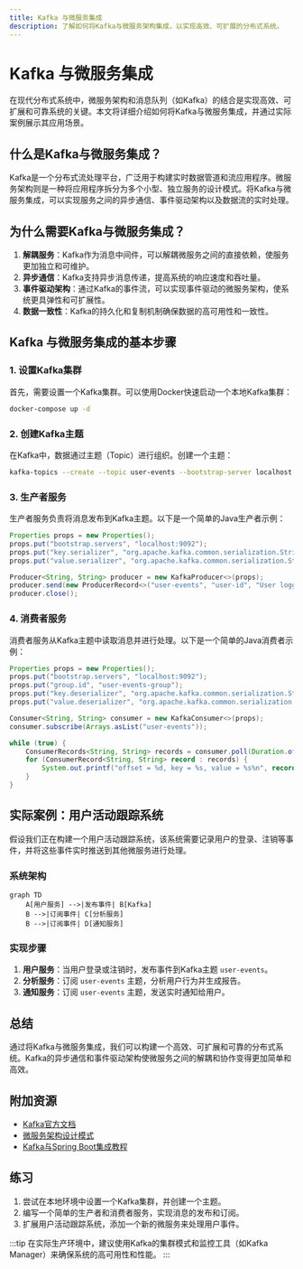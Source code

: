 ```yaml
---
title: Kafka 与微服务集成
description: 了解如何将Kafka与微服务架构集成，以实现高效、可扩展的分布式系统。
---
```


# Kafka 与微服务集成

在现代分布式系统中，微服务架构和消息队列（如Kafka）的结合是实现高效、可扩展和可靠系统的关键。本文将详细介绍如何将Kafka与微服务集成，并通过实际案例展示其应用场景。

## 什么是Kafka与微服务集成？

Kafka是一个分布式流处理平台，广泛用于构建实时数据管道和流应用程序。微服务架构则是一种将应用程序拆分为多个小型、独立服务的设计模式。将Kafka与微服务集成，可以实现服务之间的异步通信、事件驱动架构以及数据流的实时处理。

## 为什么需要Kafka与微服务集成？

1. **解耦服务**：Kafka作为消息中间件，可以解耦微服务之间的直接依赖，使服务更加独立和可维护。
2. **异步通信**：Kafka支持异步消息传递，提高系统的响应速度和吞吐量。
3. **事件驱动架构**：通过Kafka的事件流，可以实现事件驱动的微服务架构，使系统更具弹性和可扩展性。
4. **数据一致性**：Kafka的持久化和复制机制确保数据的高可用性和一致性。

## Kafka 与微服务集成的基本步骤

### 1. 设置Kafka集群

首先，需要设置一个Kafka集群。可以使用Docker快速启动一个本地Kafka集群：

```bash
docker-compose up -d
```

### 2. 创建Kafka主题

在Kafka中，数据通过主题（Topic）进行组织。创建一个主题：

```bash
kafka-topics --create --topic user-events --bootstrap-server localhost:9092 --partitions 3 --replication-factor 1
```

### 3. 生产者服务

生产者服务负责将消息发布到Kafka主题。以下是一个简单的Java生产者示例：

```java
Properties props = new Properties();
props.put("bootstrap.servers", "localhost:9092");
props.put("key.serializer", "org.apache.kafka.common.serialization.StringSerializer");
props.put("value.serializer", "org.apache.kafka.common.serialization.StringSerializer");

Producer<String, String> producer = new KafkaProducer<>(props);
producer.send(new ProducerRecord<>("user-events", "user-id", "User logged in"));
producer.close();
```

### 4. 消费者服务

消费者服务从Kafka主题中读取消息并进行处理。以下是一个简单的Java消费者示例：

```java
Properties props = new Properties();
props.put("bootstrap.servers", "localhost:9092");
props.put("group.id", "user-events-group");
props.put("key.deserializer", "org.apache.kafka.common.serialization.StringDeserializer");
props.put("value.deserializer", "org.apache.kafka.common.serialization.StringDeserializer");

Consumer<String, String> consumer = new KafkaConsumer<>(props);
consumer.subscribe(Arrays.asList("user-events"));

while (true) {
    ConsumerRecords<String, String> records = consumer.poll(Duration.ofMillis(100));
    for (ConsumerRecord<String, String> record : records) {
        System.out.printf("offset = %d, key = %s, value = %s%n", record.offset(), record.key(), record.value());
    }
}
```

## 实际案例：用户活动跟踪系统

假设我们正在构建一个用户活动跟踪系统，该系统需要记录用户的登录、注销等事件，并将这些事件实时推送到其他微服务进行处理。

### 系统架构

```mermaid
graph TD
    A[用户服务] -->|发布事件| B[Kafka]
    B -->|订阅事件| C[分析服务]
    B -->|订阅事件| D[通知服务]
```

### 实现步骤

1. **用户服务**：当用户登录或注销时，发布事件到Kafka主题 `user-events`。
2. **分析服务**：订阅 `user-events` 主题，分析用户行为并生成报告。
3. **通知服务**：订阅 `user-events` 主题，发送实时通知给用户。

## 总结

通过将Kafka与微服务集成，我们可以构建一个高效、可扩展和可靠的分布式系统。Kafka的异步通信和事件驱动架构使微服务之间的解耦和协作变得更加简单和高效。

## 附加资源

- [Kafka官方文档](https://kafka.apache.org/documentation/)
- [微服务架构设计模式](https://microservices.io/)
- [Kafka与Spring Boot集成教程](https://spring.io/projects/spring-kafka)

## 练习

1. 尝试在本地环境中设置一个Kafka集群，并创建一个主题。
2. 编写一个简单的生产者和消费者服务，实现消息的发布和订阅。
3. 扩展用户活动跟踪系统，添加一个新的微服务来处理用户事件。

:::tip
在实际生产环境中，建议使用Kafka的集群模式和监控工具（如Kafka Manager）来确保系统的高可用性和性能。
:::